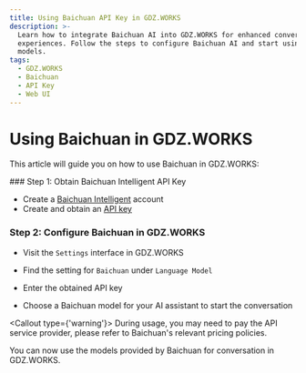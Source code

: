 ```yaml
---
title: Using Baichuan API Key in GDZ.WORKS
description: >-
  Learn how to integrate Baichuan AI into GDZ.WORKS for enhanced conversational
  experiences. Follow the steps to configure Baichuan AI and start using its
  models.
tags:
  - GDZ.WORKS
  - Baichuan
  - API Key
  - Web UI
---
```


# Using Baichuan in GDZ.WORKS

This article will guide you on how to use Baichuan in GDZ.WORKS:

<Steps>
  ### Step 1: Obtain Baichuan Intelligent API Key

  - Create a [Baichuan Intelligent](https://platform.baichuan-ai.com/homePage) account
  - Create and obtain an [API key](https://platform.baichuan-ai.com/console/apikey)

  ### Step 2: Configure Baichuan in GDZ.WORKS

  - Visit the `Settings` interface in GDZ.WORKS

  - Find the setting for `Baichuan` under `Language Model`

  - Enter the obtained API key

  - Choose a Baichuan model for your AI assistant to start the conversation

  <Callout type={'warning'}>
    During usage, you may need to pay the API service provider, please refer to Baichuan's relevant
    pricing policies.
  </Callout>
</Steps>

You can now use the models provided by Baichuan for conversation in GDZ.WORKS.
